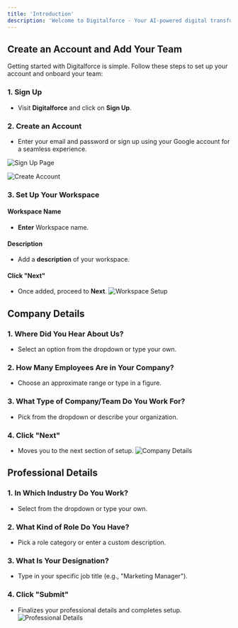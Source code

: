```yaml
---
title: 'Introduction'
description: 'Welcome to Digitalforce - Your AI-powered digital transformation platform'
---
```

## Create an Account and Add Your Team

Getting started with Digitalforce is simple. Follow these steps to set up your account and onboard your team:

### 1. Sign Up
- Visit **Digitalforce** and click on **Sign Up**.
### 2. Create an Account
- Enter your email and password or sign up using your Google account for a seamless experience.

![Sign Up Page](/images/image28.png)

![Create Account](https://awesomescreenshot.s3.amazonaws.com/image/6099148/52739037-c635bfd9ed8800dff619b9f2b6d214c4.png?X-Amz-Algorithm=AWS4-HMAC-SHA256&X-Amz-Credential=AKIAJSCJQ2NM3XLFPVKA%2F20250131%2Fus-east-1%2Fs3%2Faws4_request&X-Amz-Date=20250131T154041Z&X-Amz-Expires=28800&X-Amz-SignedHeaders=host&X-Amz-Signature=e10ad3e682d21f6dbb20adc67215931fd89d9f1105b7a0de1bff31f1ec177523)

### 3. Set Up Your Workspace

#### Workspace Name
- **Enter** Workspace name.
#### Description
- Add a **description** of your workspace.
#### Click "Next"
- Once added, proceed to **Next**.
![Workspace Setup](/images/image14.png) 


## Company Details
### 1. Where Did You Hear About Us?
- Select an option from the dropdown or type your own.
### 2. How Many Employees Are in Your Company?
- Choose an approximate range or type in a figure.
### 3. What Type of Company/Team Do You Work For?
- Pick from the dropdown or describe your organization.
### 4. Click "Next"
- Moves you to the next section of setup.
![Company Details](/images/image2.png)

## Professional Details
### 1. In Which Industry Do You Work?
- Select from the dropdown or type your own.
### 2. What Kind of Role Do You Have?
- Pick a role category or enter a custom description.
### 3. What Is Your Designation?
- Type in your specific job title (e.g., "Marketing Manager").
### 4. Click "Submit"
- Finalizes your professional details and completes setup.
![Professional Details](/images/image24.png) 
